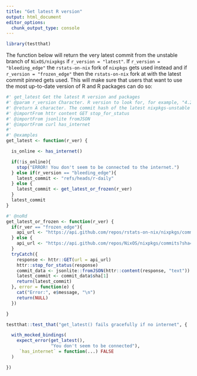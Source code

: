 ```yaml
---
title: "Get latest R version"
output: html_document
editor_options:
  chunk_output_type: console
---
```


```r
library(testthat)
```

The function below will return the very latest commit from the unstable branch
of `NixOS/nixpkgs` if `r_version = "latest"`. If `r_version = "bleeding_edge"`
the `rstats-on-nix` fork of `nixpkgs` gets used instead and if `r_version = "frozen_edge"`
then the `rstats-on-nix` fork at with the latest commit pinned gets used. 
This will make sure that users that want to use the most up-to-date version of R and R packages can do so:

```r
#' get_latest Get the latest R version and packages
#' @param r_version Character. R version to look for, for example, "4.2.0". If a nixpkgs revision is provided instead, this gets returned.
#' @return A character. The commit hash of the latest nixpkgs-unstable revision
#' @importFrom httr content GET stop_for_status
#' @importFrom jsonlite fromJSON
#' @importFrom curl has_internet
#'
#' @examples
get_latest <- function(r_ver) {

  is_online <- has_internet()

  if(!is_online){
    stop("ERROR! You don't seem to be connected to the internet.")
  } else if(r_version == "bleeding_edge"){
    latest_commit <- "refs/heads/r-daily"
  } else {
    latest_commit <- get_latest_or_frozen(r_ver)
  }
  latest_commit
}
```

```r
#' @noRd
get_latest_or_frozen <- function(r_ver) {
  if(r_ver == "frozen_edge"){
    api_url <- "https://api.github.com/repos/rstats-on-nix/nixpkgs/commits?sha=r-daily"
  } else {
    api_url <- "https://api.github.com/repos/NixOS/nixpkgs/commits?sha=nixpkgs-unstable"
  }
  tryCatch({
    response <- httr::GET(url = api_url)
    httr::stop_for_status(response)
    commit_data <- jsonlite::fromJSON(httr::content(response, "text"))
    latest_commit <- commit_data$sha[1]
    return(latest_commit)
  }, error = function(e) {
    cat("Error:", e$message, "\n")
    return(NULL)
  })

}
```

```r
testthat::test_that("get_latest() fails gracefully if no internet", {

  with_mocked_bindings(
    expect_error(get_latest(),
                 "You don't seem to be connected"),
     `has_internet` = function(...) FALSE
  )

})

```
